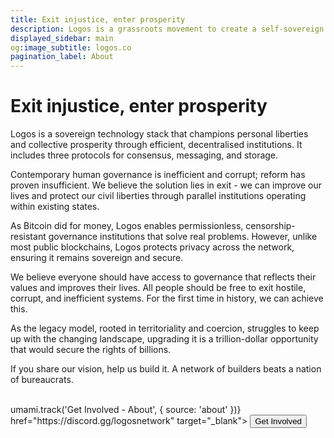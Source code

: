 ```yaml
---
title: Exit injustice, enter prosperity
description: Logos is a grassroots movement to create a self-sovereign network state.
displayed_sidebar: main
og:image_subtitle: logos.co
pagination_label: About
---
```



# Exit injustice, enter prosperity

Logos is a sovereign technology stack that champions personal liberties and collective prosperity through efficient, decentralised institutions. It includes three protocols for consensus, messaging, and storage.

Contemporary human governance is inefficient and corrupt; reform has proven insufficient. We believe the solution lies in exit - we can improve our lives and protect our civil liberties through parallel institutions operating within existing states.

As Bitcoin did for money, Logos enables permissionless, censorship-resistant governance institutions that solve real problems. However, unlike most public blockchains, Logos protects privacy across the network, ensuring it remains sovereign and secure.

We believe everyone should have access to governance that reflects their values and improves their lives. All people should be free to exit hostile, corrupt, and inefficient systems. For the first time in history, we can achieve this.

As the legacy model, rooted in territoriality and coercion, struggles to keep up with the changing landscape, upgrading it is a trillion-dollar opportunity that would secure the rights of billions.

If you share our vision, help us build it. A network of builders beats a nation of bureaucrats.

<br />

<Link onClick={() => umami.track('Get Involved - About', { source: 'about' })} href="https://discord.gg/logosnetwork" target="_blank">
    <Button variant="outlined" size='large'>Get Involved</Button>
</Link>